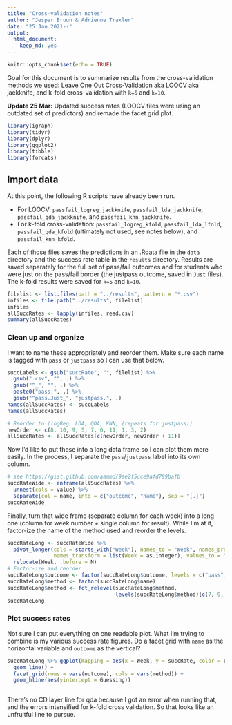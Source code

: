 ```yaml
---
title: "Cross-validation notes"
author: "Jesper Bruun & Adrienne Traxler"
date: "25 Jan 2021--"
output: 
  html_document: 
    keep_md: yes
---
```


```r
knitr::opts_chunk$set(echo = TRUE)
```

Goal for this document is to summarize results from the cross-validation methods we used: Leave One Out Cross-Validation aka LOOCV aka jackknife, and k-fold cross-validation with `k=5` and `k=10`.

**Update 25 Mar:** Updated success rates (LOOCV files were using an outdated set of predictors) and remade the facet grid plot. 

```r
library(igraph)
library(tidyr)
library(dplyr)
library(ggplot2)
library(tibble)
library(forcats)
```

## Import data

At this point, the following R scripts have already been run. 

* For LOOCV: `passfail_logreg_jackknife`, `passfail_lda_jackknife`, `passfail_qda_jackknife`, and `passfail_knn_jackknife`. 
* For k-fold cross-validation: `passfail_logreg_kfold`, `passfail_lda_lfold`, `passfail_qda_kfold` (ultimately not used, see notes below), and `passfail_knn_kfold`. 

Each of those files saves the predictions in an .Rdata file in the `data` directory and the success rate table in the `results` directory. Results are saved separately for the full set of pass/fail outcomes and for students who were just on the pass/fail border (the justpass outcome, saved in `Just` files). The k-fold results were saved for `k=5` and `k=10`. 

```r
filelist <- list.files(path = "../results", pattern = "*.csv")
infiles <- file.path("../results", filelist)
infiles 
allSuccRates <- lapply(infiles, read.csv) 
summary(allSuccRates)
```


### Clean up and organize

I want to name these appropriately and reorder them. Make sure each name is tagged with `pass` or `justpass` so I can use that below. 

```r
succLabels <- gsub("succRate", "", filelist) %>% 
  gsub(".csv", "", .) %>% 
  gsub("^_", "", .) %>% 
  paste0("pass.", .) %>% 
  gsub("^pass.Just_", "justpass.", .)
names(allSuccRates) <- succLabels
names(allSuccRates)

# Reorder to (logReg, LDA, QDA, KNN, (repeats for justpass))
newOrder <- c(8, 10, 9, 5, 7, 6, 11, 1, 3, 2)  
allSuccRates <- allSuccRates[c(newOrder, newOrder + 11)]
```

Now I'd like to put these into a long data frame so I can plot them more easily. In the process, I separate the `pass`/`justpass` label into its own column. 

```r
# see https://gist.github.com/aammd/9ae2f5cce9afd799bafb
succRateWide <- enframe(allSuccRates) %>% 
  unnest(cols = value) %>% 
  separate(col = name, into = c("outcome", "name"), sep = "[.]")
succRateWide
```

Finally, turn that wide frame (separate column for each week) into a long one (column for week number + single column for result). While I'm at it, factor-ize the name of the method used and reorder the levels. 

```r
succRateLong <- succRateWide %>% 
  pivot_longer(cols = starts_with("Week"), names_to = "Week", names_prefix = "Week", 
               names_transform = list(Week = as.integer), values_to = "succRate") %>% 
  relocate(Week, .before = N)
# Factor-ize and reorder
succRateLong$outcome <- factor(succRateLong$outcome, levels = c("pass", "justpass"))
succRateLong$method <- factor(succRateLong$name)  
succRateLong$method <- fct_relevel(succRateLong$method, 
                                   levels(succRateLong$method)[c(7, 9, 8, 4, 6, 5, 10, 1, 3, 2)])
succRateLong
```



### Plot success rates

Not sure I can put everything on one readable plot. What I'm trying to combine is my various success rate figures. Do a facet grid with `name` as the horizontal variable and `outcome` as the vertical?

```r
succRateLong %>% ggplot(mapping = aes(x = Week, y = succRate, color = Layer)) +
  geom_line() + 
  facet_grid(rows = vars(outcome), cols = vars(method)) + 
  geom_hline(aes(yintercept = Guessing))
  
```

There's no CD layer line for qda because I got an error when running that, and the errors intensified for k-fold cross validation. So that looks like an unfruitful line to pursue. 